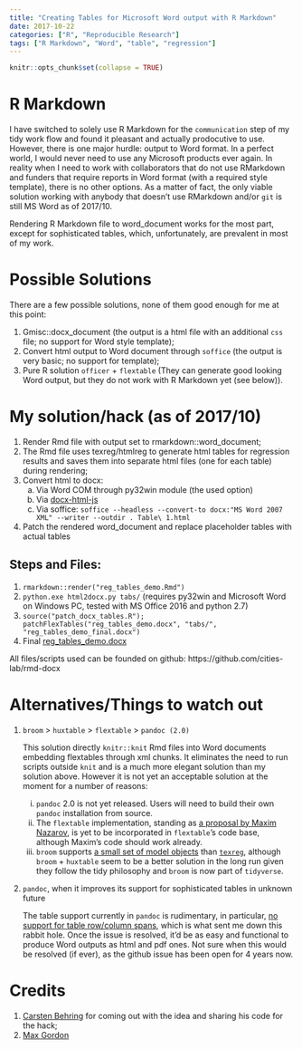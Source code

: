 ```yaml
---
title: "Creating Tables for Microsoft Word output with R Markdown"
date: 2017-10-22
categories: ["R", "Reproducible Research"]
tags: ["R Markdown", "Word", "table", "regression"]
---
```


```r
knitr::opts_chunk$set(collapse = TRUE)
```

# R Markdown

I have switched to solely use R Markdown for the `communication` step of my tidy work flow and found it pleasant and actually prodocutive to use. However, there is one major hurdle: output to Word format. In a perfect world, I would never need to use any Microsoft products ever again. In reality when I need to work with collaborators that do not use RMarkdown and funders that require reports in Word format (with a required style template), there is no other options. As a matter of fact, the only viable solution working with anybody that doesn't use RMarkdown and/or `git` is still MS Word as of 2017/10.

Rendering R Markdown file to word_document works for the most part, except for sophisticated tables, which, unfortunately, are prevalent in  most of my work.

# Possible Solutions

There are a few possible solutions, none of them good enough for me at this point:

1. Gmisc::docx_document (the output is a html file with an additional `css` file; no support for Word style template);
1. Convert html output to Word document through `soffice` (the output is very basic; no support for template);
1. Pure R solution `officer` + `flextable` (They can generate good looking Word output, but they do not work with R Markdown yet (see below)).

# My solution/hack (as of 2017/10)
1. Render Rmd file with output set to rmarkdown::word_document;
2. The Rmd file uses texreg/htmlreg to generate html tables for regression results and saves them into separate html files (one for each table) during rendering;
3. Convert html to docx:
    a. Via Word COM through py32win module (the used option)
    b. Via [docx-html-js](https://github.com/evidenceprime/html-docx-js)
    c. Via soffice: `soffice --headless --convert-to docx:"MS Word 2007 XML" --writer --outdir . Table\ 1.html`
4. Patch the rendered word_document and replace placeholder tables with actual tables

## Steps and Files:
1. `rmarkdown::render("reg_tables_demo.Rmd")`
1. `python.exe html2docx.py tabs/` (requires py32win and Microsoft Word on Windows PC, tested with MS Office 2016 and python 2.7)
1. `source("patch_docx_tables.R"); patchFlexTables("reg_tables_demo.docx", "tabs/", "reg_tables_demo_final.docx")`
1. Final [reg_tables_demo.docx](https://github.com/cities-lab/rmd-docx/blob/master/reg_tables_demo_final.docx?raw=true)

All files/scripts used can be founded on github: https://github.com/cities-lab/rmd-docx

# Alternatives/Things to watch out

1. `broom` > `huxtable` > `flextable` > `pandoc (2.0)`

    This solution directly `knitr::knit` Rmd files into Word documents embedding flextables through xml chunks. It eliminates the need to run scripts outside `knit` and is a much more elegant solution than my solution above. However it is not yet an acceptable solution at the moment for a number of reasons: 
    
    i. `pandoc` 2.0 is not yet released. Users will need to build their own `pandoc` installation from source. 
    i. The `flextable` implementation, standing as [a proposal by Maxim Nazarov](https://gist.github.com/mnazarov/75c2c21048e8aca9bc5acb27e0234d85), is yet to be incorporated in `flextable`'s code base, although Maxim's code should work already. 
    i. `broom` supports [a small set of model objects](https://github.com/tidyverse/broom) than [`texreg`](https://cran.r-project.org/web/packages/texreg/vignettes/texreg.pdf), although `broom` + `huxtable` seem to be a better solution in the long run given they follow the tidy philosophy and `broom` is now part of `tidyverse`.

1. `pandoc`, when it improves its support for sophisticated tables in unknown future

    The table support currently in `pandoc` is rudimentary, in particular, [no support for table row/column spans](https://github.com/jgm/pandoc/issues/1024), which is what sent me down this rabbit hole. Once the issue is resolved, it'd be as easy and functional to produce Word outputs as html and pdf ones. Not sure when this would be resolved (if ever), as the github issue has been open for 4 years now.

# Credits
1. [Carsten Behring](https://github.com/davidgohel/ReporteRs/issues/68) for coming out with the idea and sharing his code for the hack;
1. [Max Gordon](http://gforge.se/2014/07/fast-track-publishing-using-rmarkdown/)
    